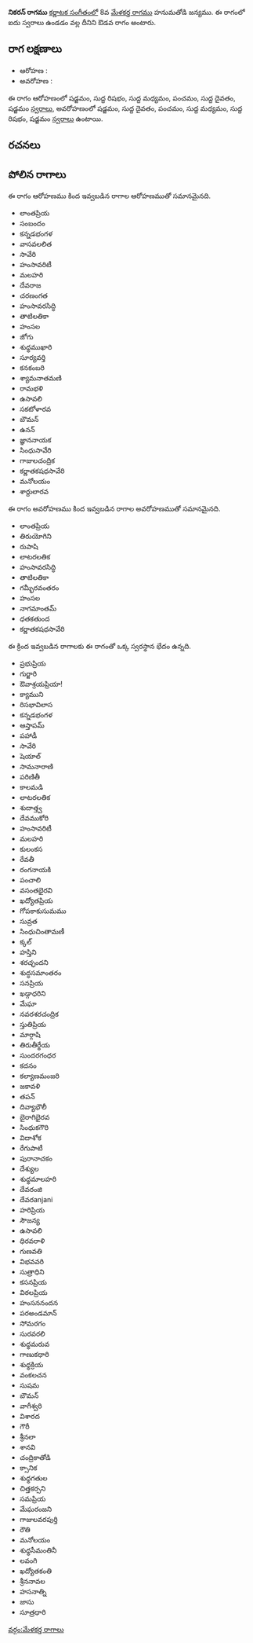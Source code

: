 {{Infobox ragam
	| name          	= నికరన్
	| synonym	    	= 
	| mela          	= 
	| chakra        	= 
	| janaka        	= 
	| type          	= ఔడవ
	| arohanam      	= {{svaraC|S|R1|M1|P|D1|S'}} 
	| avarohanam    	= {{svaraC|S'|D1|P|M1|R1|S}}
	| jeeva         	=
	| chhaya        	=
	| nyasa         	=
	| vishesha      	= 
	| equivalent  		= 
}}
{{కర్ణాటక సంగీత రాగాలు}}
'''నికరన్ రాగము''' [[కర్ణాటక సంగీతం]]లో 8వ [[మేళకర్త రాగము]] హనుమతోడి జన్యము.  ఈ రాగంలో ఐదు స్వరాలు ఉండడం వల్ల దీనిని ఔడవ రాగం అంటారు.


==రాగ లక్షణాలు==


* ఆరోహణ : {{svaraC|S|R1|M1|P|D1|S'}} 
* అవరోహణ : {{svaraC|S'|D1|P|M1|R1|S}}

ఈ రాగం ఆరోహణంలో షడ్జమం, సుద్ద రిషభం, సుద్ద మధ్యమం, పంచమం, సుద్ద దైవతం, షడ్జమం [[స్వరాలు]], అవరోహణంలో షడ్జమం, సుద్ద దైవతం, పంచమం, సుద్ద మధ్యమం, సుద్ద రిషభం, షడ్జమం [[స్వరాలు]] ఉంటాయి.

==రచనలు==



==పోలిన రాగాలు==
ఈ రాగం ఆరోహణము కింద ఇవ్వబడిన రాగాల ఆరోహణముతో సమానమైనది.
* లాంతప్రియ
* సంబందం
* కన్నడభంగళ
* వాసవలలిత
* సావేరి
* హంసావరిటీ
* మలహరి
* దేవరాజ
* చరణంగత
* హంసావరసిద్ధి
* తాటిలతికా
* హంసల
* జోగు
* శుధ్ధముఖారి
* సూర్యవర్తి
* కనకంబరి
* శ్యామనాతమణి
* రామభళి
* ఉసావలి
* సకటోళారవ
* బౌమన్
* ఉనన్
* జ్ఞాననాయక
* సింధుసావేరి
* గాజులచంద్రిక
* కర్ణాతకషధసావేరి
* మనోలయం
* శార్దులారవ

ఈ రాగం అవరోహణము కింద ఇవ్వబడిన రాగాల అవరోహణముతో సమానమైనది.
* లాంతప్రియ
* తిరుయోగిని
* రుపాషి
* లాటరలతిక
* హంసావరసిద్ధి
* తాటిలతికా
* గమ్భీరవంతరం
* హంసల
* నాగమాంతమ్
* ధతకతుంద
* కర్ణాతకషధసావేరి

ఈ క్రింద ఇవ్వబడిన రాగాలకు ఈ రాగంతో ఒక్క స్వరస్థాన భేదం ఉన్నది.
* ప్రభుప్రియ
* గుర్జారి
* ఔవాశ్రయప్రియా!
* క్యాముని
* రిసభావిలాస
* కన్నడభంగళ
* ఆస్తాపమ్
* పహాడీ
* సావేరి
* షెయాల్
* సామనారాణి
* పరిణితీ
* కాలమడి
* లాటరలతిక
* శుదాత్త్వ
* దేవముకోరి
* హంసావరిటీ
* మలహరి
* కులంకస
* రేవతీ
* రంగనాయకి
* పంచాలి
* వసంతభైరవి
* ఖద్యోతప్రియ
* గోపకాకుసుమము
* సువ్రత
* సింధుచింతామణీ
* క్కల్
* హస్తిని
* శరచ్ఛందని
* శుద్ధసమాంతరం
* సనప్రియ
* ఖడ్గాధరిని
* మేఘా
* నవరశరచంద్రిక
* స్తుతిప్రియ
* మార్గాషి
* తిరుతీర్థేయ
* సుందరగంధర
* కదనం
* కల్యాణమంజరి
* జకావళి
* తపన్
* దివ్యాభౌలీ
* బైరాగిభైరవ
* సింధుకగౌరి
* విదాశోక
* రేగుపాటీ
* పురానాచకం
* దేశ్యుల
* శుధ్ధమాలహరి
* దేవరంజి
* దేవరanjani
* హరిప్రియ
* సౌజన్య
* ఉసావలి
* ధిరవరాళి
* గుణవతి
* విభవవరి
* సుత్రాధిని
* కసనప్రియ
* విఠలప్రియ
* హంసననందన
* పరఅండమాన్
* సోమరగం
* సురవరలి
* శుధ్ధమరువ
* గాణుకధారి
* శుధ్ధక్రియ
* వంకలచన
* సుషమ
* బౌమన్
* వాగీశ్వరి
* విశారద
* గౌరీ
* శ్రీనలా
* శానవి
* చంద్రికాతోడి
* క్సానిక
* శుధ్ధగతుల
* చిత్తకర్సని
* సమప్రియ
* మేఘరంజని
* గాజులవరపుర్తి
* రౌతి
* మనోలయం
* శుధ్ధసీమంతినీ
* లవంగి
* ఖద్యోతకంతి
* శ్రీననావల
* హసనాత్ని
* జాసు
* సూత్రధారి



[[వర్గం:మేళకర్త రాగాలు]]
